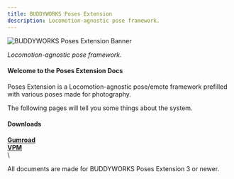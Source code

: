 ```yaml
---
title: BUDDYWORKS Poses Extension
description: Locomotion-agnostic pose framework.
---
```


![BUDDYWORKS Poses Extension Banner](./img/banner.png)  

*Locomotion-agnostic pose framework.*

#### Welcome to the Poses Extension Docs
Poses Extension is a Locomotion-agnostic pose/emote framework prefilled with various poses made for photography.  

The following pages will tell you some things about the system.

#### Downloads
<a href="https://buddyworks.gumroad.com/"><b>Gumroad</b></a>  
<a href="https://repo.buddyworks.wtf/"><b>VPM</b></a>  
\
<Aside> All documents are made for BUDDYWORKS Poses Extension 3 or newer.</Aside>